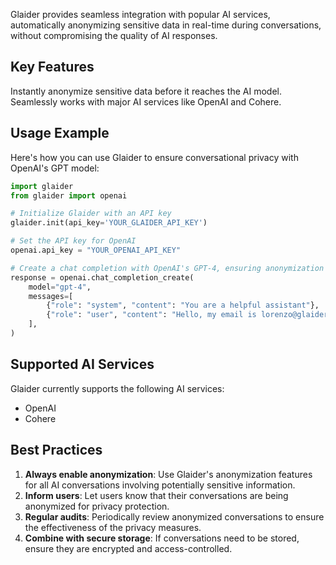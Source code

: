 
Glaider provides seamless integration with popular AI services, automatically anonymizing sensitive data in real-time during conversations, without compromising the quality of AI responses.

## Key Features

<CardGroup cols={2}>
  <Card
    title="Real-time Anonymization"
    icon="bolt"
  >
    Instantly anonymize sensitive data before it reaches the AI model.
  </Card>
  <Card
    title="AI Service Integration"
    icon="plug"
  >
    Seamlessly works with major AI services like OpenAI and Cohere.
  </Card>
</CardGroup>

## Usage Example

Here's how you can use Glaider to ensure conversational privacy with OpenAI's GPT model:

```python
import glaider
from glaider import openai

# Initialize Glaider with an API key
glaider.init(api_key='YOUR_GLAIDER_API_KEY')

# Set the API key for OpenAI
openai.api_key = "YOUR_OPENAI_API_KEY"

# Create a chat completion with OpenAI's GPT-4, ensuring anonymization
response = openai.chat_completion_create(
    model="gpt-4",
    messages=[
        {"role": "system", "content": "You are a helpful assistant"},
        {"role": "user", "content": "Hello, my email is lorenzo@glaider.it"}
    ],
)
```

## Supported AI Services

Glaider currently supports the following AI services:

- OpenAI
- Cohere

## Best Practices

1. **Always enable anonymization**: Use Glaider's anonymization features for all AI conversations involving potentially sensitive information.
2. **Inform users**: Let users know that their conversations are being anonymized for privacy protection.
3. **Regular audits**: Periodically review anonymized conversations to ensure the effectiveness of the privacy measures.
4. **Combine with secure storage**: If conversations need to be stored, ensure they are encrypted and access-controlled.

